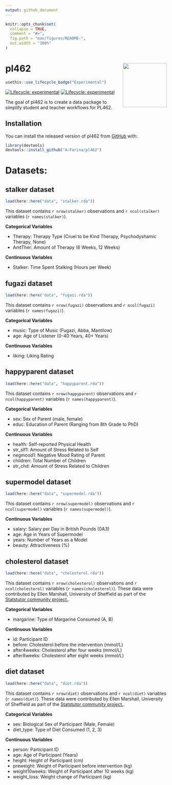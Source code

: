 ```yaml
---
output: github_document
---
```


<!-- README.md is generated from README.Rmd. Please edit that file -->

```r
knitr::opts_chunk$set(
  collapse = TRUE,
  comment = "#>",
  fig.path = "man/figures/README-",
  out.width = "100%"
)
```

# pl462 <img src='man/figures/logo.jpeg' align="right" height="137.5" />

<!-- badges: start -->
```r
usethis::use_lifecycle_badge("Experimental")
```
[![Lifecycle: experimental](https://img.shields.io/badge/lifecycle-experimental-orange.svg)](https://www.tidyverse.org/lifecycle/#experimental)
[![Lifecycle: experimental](https://img.shields.io/badge/lifecycle-experimental-orange.svg)](https://lifecycle.r-lib.org/articles/stages.html#experimental)
<!-- badges: end -->

The goal of pl462 is to create a data package to simplify student and teacher workflows for PL462. 

## Installation

You can install the released version of pl462 from [GitHub](https://github.com/A-Farina/pl462) with:

``` r
library(devtools)
devtools::install_github("A-Farina/pl462")
```

# Datasets:

## stalker dataset

```r
load(here::here("data", "stalker.rda"))
```

This dataset contains `r nrow(stalker)` observations and `r ncol(stalker)` variables (`r names(stalker)`).

**Categorical Variables**

  *   Therapy: Therapy Type (Cruel to be Kind Therapy, Psychodyshamic Therapy, None)
  *   AmtTher: Amount of Therapy (6 Weeks, 12 Weeks)

**Continuous Variables**

  *   Stalker: Time Spent Stalking (Hours per Week)

## fugazi dataset

```r
load(here::here("data", "fugazi.rda"))
```

This dataset contains `r nrow(fugazi)` observations and `r ncol(fugazi)` variables (`r names(fugazi)`).

**Categorical Variables**

  *   music: Type of Music (Fugazi, Abba, Mantilow)
  *   age: Age of Listener (0-40 Years, 40+ Years)

**Continuous Variables**

  *   liking: Liking Rating
  
## happyparent dataset

```r
load(here::here("data", "happyparent.rda"))
```

This dataset contains `r nrow(happyparent)` observations and `r ncol(happyparent)` variables (`r names(happyparent)`).

**Categorical Variables**

  *   sex: Sex of Parent (male, female)
  *   educ: Education of Parent (Ranging from 8th Grade to PhD)

**Continuous Variables**

  *   health: Self-reported Physical Health
  *   str_slf1: Amount of Stress Related to Self
  *   negmood1: Negative Mood Rating of Parent
  *   children: Total Number of Children
  *   str_chd: Amount of Stress Related to Children
  
## supermodel dataset

```r
load(here::here("data", "supermodel.rda"))
```

This dataset contains `r nrow(supermodel)` observations and `r ncol(supermodel)` variables (`r names(supermodel)`).

**Continuous Variables**

  *   salary: Salary per Day in British Pounds (\u00A3)
  *   age: Age in Years of Supermodel
  *   years: Number of Years as a Model
  *   beauty: Attractiveness (%)

## cholesterol dataset

```r
load(here::here("data", "cholesterol.rda"))
```

This dataset contains `r nrow(cholesterol)` observations and `r ncol(cholesterol)` variables (`r names(cholesterol)`). These data were contributed by Ellen Marshall, University of Sheffield as part of the [Statstutor community project.](www.statstutor.ac.uk).

**Categorical Variables**

  *   margarine: Type of Margarine Consumed (A, B)

**Continuous Variables**

  *   id: Participant ID
  *   before: Cholesterol before the intervention (mmol/L)
  *   after4weeks: Cholesterol after four weeks (mmol/L)
  *   after8weeks: Cholesterol after eight weeks (mmol/L)

## diet dataset

```r
load(here::here("data", "diet.rda"))
```

This dataset contains `r nrow(diet)` observations and `r ncol(diet)` variables (`r names(diet)`). These data were contributed by Ellen Marshall, University of Sheffield as part of the [Statstutor community project.](www.statstutor.ac.uk).

**Categorical Variables**

  *   sex: Biological Sex of Participant (Male, Female)
  *   diet_type: Type of Diet Consumed (1, 2, 3)

**Continuous Variables**

  *   person: Participant ID
  *   age: Age of Participant (Years)
  *   height: Height of Participant (cm)
  *   preweight: Weight of Participant before intervention (kg)
  *   weight10weeks: Weight of Participant after 10 weeks (kg)
  *   weight_loss: Weight change of Participant (kg)
  

